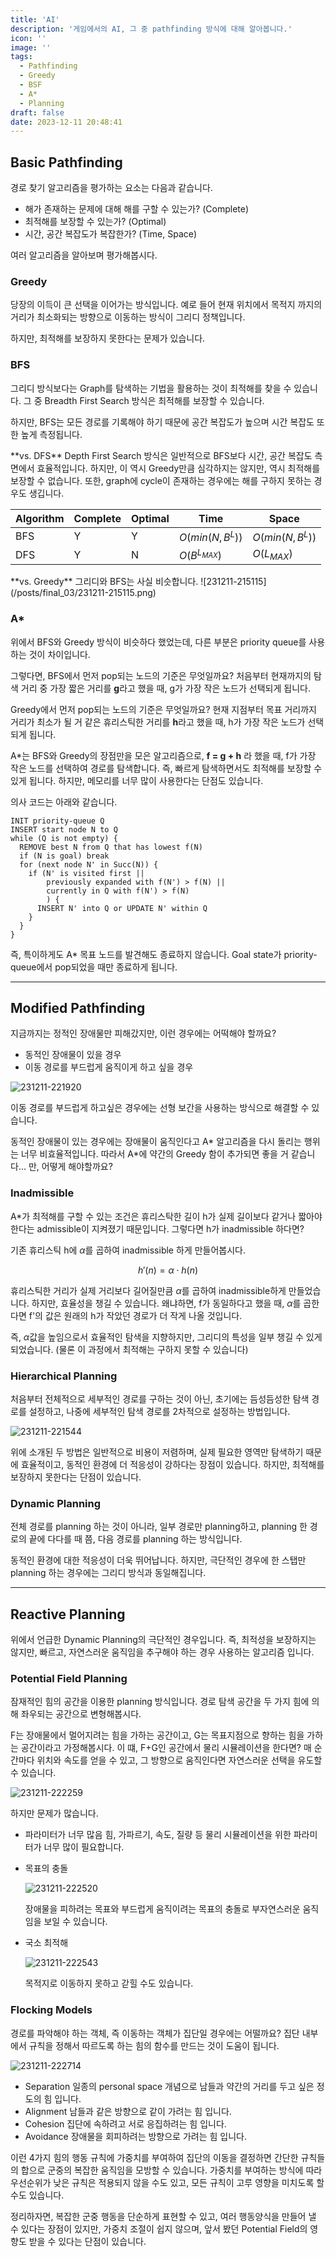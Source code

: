 ```yaml
---
title: 'AI'
description: '게임에서의 AI, 그 중 pathfinding 방식에 대해 알아봅니다.'
icon: ''
image: ''
tags:
  - Pathfinding
  - Greedy
  - BSF
  - A*
  - Planning
draft: false
date: 2023-12-11 20:48:41
---
```


## Basic Pathfinding

경로 찾기 알고리즘을 평가하는 요소는 다음과 같습니다.

- 해가 존재하는 문제에 대해 해를 구할 수 있는가? (Complete)
- 최적해를 보장할 수 있는가? (Optimal)
- 시간, 공간 복잡도가 복잡한가? (Time, Space)

여러 알고리즘을 알아보며 평가해봅시다.

### Greedy

당장의 이득이 큰 선택을 이어가는 방식입니다.
예로 들어 현재 위치에서 목적지 까지의 거리가 최소화되는 방향으로 이동하는 방식이 그리디 정책입니다.

하지만, 최적해를 보장하지 못한다는 문제가 있습니다.

### BFS

그리디 방식보다는 Graph를 탐색하는 기법을 활용하는 것이 최적해를 찾을 수 있습니다.
그 중 Breadth First Search 방식은 최적해를 보장할 수 있습니다.

하지만, BFS는 모든 경로를 기록해야 하기 때문에 공간 복잡도가 높으며 시간 복잡도 또한 높게 측정됩니다.

<tip>
  **vs. DFS**
  Depth First Search 방식은 일반적으로 BFS보다 시간, 공간 복잡도 측면에서 효율적입니다.
  하지만, 이 역시 Greedy만큼 심각하지는 않지만, 역시 최적해를 보장할 수 없습니다.
  또한, graph에 cycle이 존재하는 경우에는 해를 구하지 못하는 경우도 생깁니다.

  | Algorithm | Complete | Optimal | Time | Space |
  |---|---|---|---|---|
  | BFS | Y | Y | $O(min(N, B^L))$ | $O(min(N,B^L))$ |
  | DFS | Y | N | $O(B^{L_{MAX}})$ | $O(L_{MAX})$ |
</tip>

<tip>
  **vs. Greedy**
  그리디와 BFS는 사실 비슷합니다.
  ![231211-215115](/posts/final_03/231211-215115.png)
</tip>

### A*

위에서 BFS와 Greedy 방식이 비슷하다 했었는데, 다른 부분은 priority queue를 사용하는 것이 차이입니다.

그렇다면, BFS에서 먼저 pop되는 노드의 기준은 무엇일까요?
처음부터 현재까지의 탐색 거리 중 가장 짧은 거리를 **g**라고 했을 때, g가 가장 작은 노드가 선택되게 됩니다.

Greedy에서 먼저 pop되는 노드의 기준은 무엇일까요?
현재 지점부터 목표 거리까지 거리가 최소가 될 거 같은 휴리스틱한 거리를 **h**라고 했을 때, h가 가장 작은 노드가 선택되게 됩니다.

A*는 BFS와 Greedy의 장점만을 모은 알고리즘으로, **f = g + h** 라 했을 때, f가 가장 작은 노드를 선택하여 경로를 탐색합니다.
즉, 빠르게 탐색하면서도 최적해를 보장할 수 있게 됩니다.
하지만, 메모리를 너무 많이 사용한다는 단점도 있습니다.

의사 코드는 아래와 같습니다.

```java:A*
INIT priority-queue Q
INSERT start node N to Q
while (Q is not empty) {
  REMOVE best N from Q that has lowest f(N)
  if (N is goal) break
  for (next node N' in Succ(N)) {
    if (N' is visited first ||
        previously expanded with f(N') > f(N) ||
        currently in Q with f(N') > f(N)
        ) {
      INSERT N' into Q or UPDATE N' within Q
    }
  } 
}
```

즉, 특이하게도 A* 목표 노드를 발견해도 종료하지 않습니다.
Goal state가 priority-queue에서 pop되었을 때만 종료하게 됩니다.

---

## Modified Pathfinding

지금까지는 정적인 장애물만 피해갔지만, 이런 경우에는 어떡해야 할까요?

- 동적인 장애물이 있을 경우
- 이동 경로를 부드럽게 움직이게 하고 싶을 경우

![231211-221920](/posts/final_03/231211-221920.png)

이동 경로를 부드럽게 하고싶은 경우에는 선형 보간을 사용하는 방식으로 해결할 수 있습니다.

동적인 장애물이 있는 경우에는 장애물이 움직인다고 A* 알고리즘을 다시 돌리는 행위는 너무 비효율적입니다.
따라서 A*에 약간의 Greedy 함이 추가되면 좋을 거 같습니다... 만, 어떻게 해야할까요?

### Inadmissible

A*가 최적해를 구할 수 있는 조건은 휴리스탁한 길이 h가 실제 길이보다 같거나 짧아야한다는 admissible이 지켜졌기 때문입니다.
그렇다면 h가 inadmissible 하다면?

기존 휴리스틱 h에 $\alpha$를 곱하여 inadmissible 하게 만들어봅시다.

$$
h'(n) = \alpha \cdot h(n)
$$

휴리스틱한 거리가 실제 거리보다 길어질만큼 $\alpha$를 곱하여 inadmissible하게 만들었습니다.
하지만, 효율성을 챙길 수 있습니다.
왜냐하면, f가 동일하다고 했을 때, $\alpha$를 곱한다면 f'의 값은 원래의 h가 작았던 경로가 더 작게 나올 것입니다.

즉, $\alpha$값을 높임으로서 효율적인 탐색을 지향하지만, 그리디의 특성을 일부 챙길 수 있게 되었습니다.
(물론 이 과정에서 최적해는 구하지 못할 수 있습니다)

### Hierarchical Planning

처음부터 전체적으로 세부적인 경로를 구하는 것이 아닌, 초기에는 듬성듬성한 탐색 경로를 설정하고, 나중에 세부적인 탐색 경로를 2차적으로 설정하는 방법입니다.

![231211-221544](/posts/final_03/231211-221544.png)

위에 소개된 두 방법은 일반적으로 비용이 저렴하며, 실제 필요한 영역만 탐색하기 때문에 효율적이고, 동적인 환경에 더 적응성이 강하다는 장점이 있습니다.
하지만, 최적해를 보장하지 못한다는 단점이 있습니다.

### Dynamic Planning

전체 경로를 planning 하는 것이 아니라, 일부 경로만 planning하고, planning 한 경로의 끝에 다다를 때 쯤, 다음 경로를 planning 하는 방식입니다.

동적인 환경에 대한 적응성이 더욱 뛰어납니다.
하지만, 극단적인 경우에 한 스탭만 planning 하는 경우에는 그리디 방식과 동일해집니다.

---

## Reactive Planning

위에서 언급한 Dynamic Planning의 극단적인 경우입니다.
즉, 최적성을 보장하지는 않지만, 빠르고, 자연스러운 움직임을 추구해야 하는 경우 사용하는 알고리즘 입니다.

### Potential Field Planning

잠재적인 힘의 공간을 이용한 planning 방식입니다.
경로 탐색 공간을 두 가지 힘에 의해 좌우되는 공간으로 변형해봅시다.

F는 장애물에서 멀어지려는 힘을 가하는 공간이고, G는 목표지점으로 향하는 힘을 가하는 공간이라고 가정해봅시다.
이 떄, F+G인 공간에서 물리 시뮬레이션을 한다면?
매 순간마다 위치와 속도를 얻을 수 있고, 그 방향으로 움직인다면 자연스러운 선택을 유도할 수 있습니다.

![231211-222259](/posts/final_03/231211-222259.png)

하지만 문제가 많습니다.

- 파라미터가 너무 많음
  힘, 가파르기, 속도, 질량 등 물리 시뮬레이션을 위한 파라미터가 너무 많이 필요합니다.

- 목표의 충돌

    ![231211-222520](/posts/final_03/231211-222520.png)

    장애물을 피하려는 목표와 부드럽게 움직이려는 목표의 충돌로 부자연스러운 움직임을 보일 수 있습니다.

- 국소 최적해

    ![231211-222543](/posts/final_03/231211-222543.png)

    목적지로 이동하지 못하고 갇힐 수도 있습니다.

### Flocking Models

경로를 파악해야 하는 객체, 즉 이동하는 객체가 집단일 경우에는 어떨까요?
집단 내부에서 규칙을 정해서 따르도록 하는 힘의 함수를 만드는 것이 도움이 됩니다.

![231211-222714](/posts/final_03/231211-222714.png)

- Separation
  일종의 personal space 개념으로 남들과 약간의 거리를 두고 싶은 정도의 힘 입니다.
- Alignment
  남들과 같은 방향으로 같이 가려는 힘 입니다.
- Cohesion
  집단에 속하려고 서로 응집하려는 힘 입니다.
- Avoidance
  장애물을 회피하려는 방향으로 가려는 힘 입니다.

이런 4가지 힘의 행동 규칙에 가중치를 부여하여 집단의 이동을 결정하면 간단한 규칙들의 합으로 군중의 복잡한 움직임을 모방할 수 있습니다.
가중치를 부여하는 방식에 따라 우선순위가 낮은 규칙은 적용되지 않을 수도 있고, 모든 규칙이 고루 영향을 미치도록 할 수도 있습니다.

정리하자면, 복잡한 군중 행동을 단순하게 표현할 수 있고, 여러 행동양식을 만들어 낼 수 있다는 장점이 있지만,
가중치 조절이 쉽지 않으며, 앞서 봤던 Potential Field의 영향도 받을 수 있다는 단점이 있습니다.